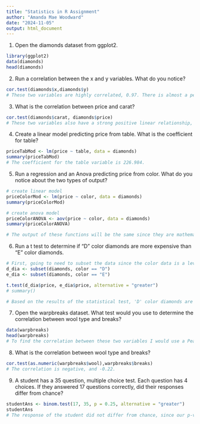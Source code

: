 ```yaml
---
title: "Statistics in R Assignment"
author: "Amanda Mae Woodward"
date: "2024-11-05"
output: html_document
---
```


1. Open the diamonds dataset from ggplot2.  
```r
library(ggplot2)
data(diamonds)
head(diamonds)
```

2. Run a correlation between the x and y variables. What do you notice? 
```r
cor.test(diamonds$x,diamonds$y)
# These two variables are highly correlated, 0.97. There is almost a perfect positive linear relationship between the x and y variables from the dataset 
```

3. What is the correlation between price and carat?
```r
cor.test(diamonds$carat, diamonds$price)
# These two variables also have a strong positive linear relationship, 0.92. 
```

4. Create a linear model predicting price from table. What is the coefficient for table? 
```r
priceTabMod <- lm(price ~ table, data = diamonds)
summary(priceTabMod)
# The coefficient for the table variable is 226.984. 
```

5. Run a regression and an Anova predicting price from color. What do you notice about the two types of output? 
```r
# create linear model 
priceColorMod <- lm(price ~ color, data = diamonds)
summary(priceColorMod)

# create anova model 
priceColorANOVA <- aov(price ~ color, data = diamonds)
summary(priceColorANOVA)

# The output of these functions will be the same since they are mathematically identical 
```

6. Run a t test to determine if "D" color diamonds are more expensive than "E" color diamonds. 
```r
# First, going to need to subset the data since the color data is a leveled factor 
d_dia <- subset(diamonds, color == "D")
e_dia <- subset(diamonds, color == "E")

t.test(d_dia$price, e_dia$price, alternative = "greater")
# summary()

# Based on the results of the statistical test, 'D' color diamonds are typically more expensive than 'E' color diamonds. 
```

7. Open the warpbreaks dataset. What test would you use to determine the correlation between wool type and breaks?
```r
data(warpbreaks)
head(warpbreaks)
# To find the correlation between these two variables I would use a Pearson Correlation. However, I think I would need to change the wool type either to a numeric or a factor so the function would be able to handle the data class 
```

8. What is the correlation between wool type and breaks? 
```r
cor.test(as.numeric(warpbreaks$wool),warpbreaks$breaks)
# The correlation is negative, and -0.22. 
```

9. A student has a 35 question, multiple choice test. Each question has 4 choices. If they answered 17 questions correctly, did their responses differ from chance?  
```r
studentAns <- binom.test(17, 35, p = 0.25, alternative = "greater")
studentAns
# The response of the student did not differ from chance, since our p-value exceeds 0.05.  
```

